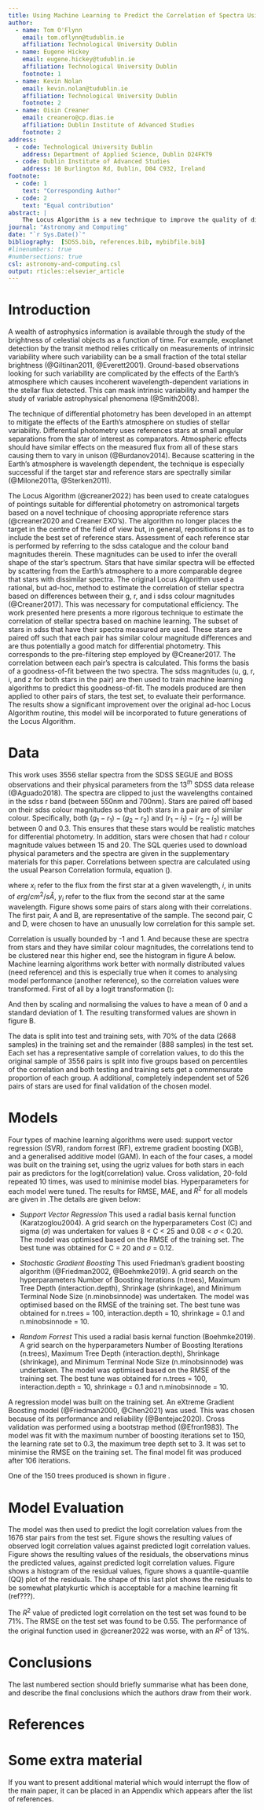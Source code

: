 ```yaml
---
title: Using Machine Learning to Predict the Correlation of Spectra Using SDSS Colour Magnitudes as an Improvement to the Locus Algorithm
author:
  - name: Tom O'Flynn
    email: tom.oflynn@tudublin.ie
    affiliation: Technological University Dublin
  - name: Eugene Hickey
    email: eugene.hickey@tudublin.ie
    affiliation: Technological University Dublin
    footnote: 1
  - name: Kevin Nolan
    email: kevin.nolan@tudublin.ie
    affiliation: Technological University Dublin
    footnote: 2
  - name: Oisin Creaner
    email: creanero@cp.dias.ie
    affiliation: Dublin Institute of Advanced Studies
    footnote: 2
address:
  - code: Technological University Dublin
    address: Department of Applied Science, Dublin D24FKT9
  - code: Dublin Institute of Advanced Studies
    address: 10 Burlington Rd, Dublin, D04 C932, Ireland
footnote:
  - code: 1
    text: "Corresponding Author"
  - code: 2
    text: "Equal contribution"
abstract: |
    The Locus Algorithm is a new technique to improve the quality of differential photometry by optimising the choices of reference stars. At the heart of this algorithm is a routine to assess how good each potential reference star is by comparing its sdss magnitude values to those of the target star. In this way, the difference in wavelength-dependent effects of the Earth's atmospheric scattering between target and reference can be minimised. This paper sets out a new way to calculate the quality of each reference star using machine learning. A random subset of stars from sdss with spectra was chosen. For each one, a suitable reference star, also with a spectrum, was chosen. The correlation between the two spectra was taken to be the gold-standard measure of how well they match up for differential photometry. The five sdss magnitude values for each of these stars were used as predictors. A number of supervised machine learning models were constructed on a training set of the stars and were each evaluated on a testing set. The model using Support Vector Regression had the best performance of these models. It was then tested of a final, hold-out, validation set of stars to get an unbiased measure of its performance. The dataset used, the model constructions, and performance evaluation are presented here.
journal: "Astronomy and Computing"
date: "`r Sys.Date()`"
bibliography:  [SDSS.bib, references.bib, mybibfile.bib]
#linenumbers: true
#numbersections: true
csl: astronomy-and-computing.csl
output: rticles::elsevier_article
---
```


# Introduction

A wealth of astrophysics information is available through the study of 
the brightness of celestial objects as a function of time. For example, exoplanet detection by the transit method relies critically on measurements of intrinsic variability where such variability can be a small fraction of the total stellar brightness (@Giltinan2011, @Everett2001). Ground-based observations looking for such variability are complicated by the effects of the Earth’s atmosphere which causes incoherent wavelength-dependent variations in the stellar flux detected. This can mask intrinsic variability and hamper the study of variable astrophysical phenomena (@Smith2008). 

The technique of differential photometry has been developed in an attempt to mitigate the effects of the Earth's atmosphere on studies of stellar variability. Differential photometry uses references stars at small angular separations from the star of interest as comparators. Atmospheric effects should have similar effects on the measured flux from all of these stars causing them to vary in unison (@Burdanov2014). Because scattering in the Earth's atmosphere is wavelength dependent, the technique is especially successful if the target star and reference stars are spectrally similar (@Milone2011a, @Sterken2011).  

The Locus Algorithm (@creaner2022) has been used to create catalogues of pointings suitable for differential photometry on astromonical targets based on a novel technique of choosing appropriate reference stars (@creaner2020 and Creaner EXO's). The algorithm no longer places the target in the centre of the field of view but, in general, repositions it so as to include the best set of reference stars. Assessment of each reference star is performed by referring to the sdss catalogue and the colour band magnitudes therein. These magnitudes can be used to infer the overall shape of the star's spectrum. Stars that have similar spectra will be effected by scattering from the Earth's atmosphere to a more comparable degree that stars with dissimilar spectra. The original Locus Algorithm used a rational, but ad-hoc, method to estimate the correlation of stellar spectra based on differences between their g, r, and i sdss colour magnitudes (@Creaner2017). This was necessary for computational efficiency. The work presented here presents a more rigorous technique to estimate the correlation of stellar spectra based on machine learning. The subset of stars in sdss that have their spectra measured are used. These stars are paired off such that each pair has similar colour magnitude differences and are thus potentially a good match for differential photometry. This corresponds to the pre-filtering step employed by @Creaner2017. The correlation between each pair's spectra is calculated. This forms the basis of a goodness-of-fit between the two spectra. The sdss magnitudes (u, g, r, i, and z for both stars in the pair) are then used to train machine learning algorithms to predict this goodness-of-fit. The models produced are then applied to other pairs of stars, the test set, to evaluate their performance. The results show a significant improvement over the original ad-hoc Locus Algorithm routine, this model will be incorporated to future generations of the Locus Algorithm.

# Data

This work uses 3556 stellar spectra from the SDSS SEGUE and BOSS observations and their physical parameters from the $13^{th}$ SDSS data release (@Aguado2018). The spectra are clipped to just the wavelengths contained in the sdss r band (between 550nm and 700nm). Stars are paired off based on their sdss colour magnitudes so that both stars in a pair are of similar colour. Specifically, both $(g_1-r_1)-(g_2-r_2)$ and $(r_1-i_1)-(r_2-i_2)$ will be between 0 and 0.3. This ensures that these stars would be realistic matches for differential photometry. In addition, stars were chosen that had r colour magnitude values between 15 and 20. The SQL queries used to download physical parameters and the spectra are given in the supplementary materials for this paper.
Correlations between spectra are calculated using the usual Pearson Correlation formula, equation (\ref{eq:correlation}).  


\begin{equation}
  \displaystyle r_{xy}={\frac {n\sum x_{i}y_{i}-\sum x_{i}\sum y_{i}}{{\sqrt {n\sum x_{i}^{2}-\left(\sum x_{i}\right)^{2}}}~{\sqrt {n\sum y_{i}^{2}-\left(\sum y_{i}\right)^{2}}}}}.
  \label{eq:correlation}
\end{equation}


where $x_i$ refer to the flux from the first star at a given wavelength, $i$, in units of $erg/cm^2/s Å$, $y_i$ refer to the flux from the second star at the same wavelength. Figure \ref{fig:spectra} shows some pairs of stars along with their correlations. The first pair, A and B, are representative of the sample. The second pair, C and D, were chosen to have an unusually low correlation for this sample set.

\begin{figure}
  \includegraphics[width=\columnwidth, height = 8cm]{figures/spectra1}
  \includegraphics[width=\columnwidth, height = 8cm]{figures/spectra2}
    \caption{Two pairs of spectra downloaded from SDSS. The ugriz colour magnitudes for each star is given below its spectrum. The darkened area of the spectral line corresponds to the r-band wavelengths. The correlation between spectra A and C is 0.96. That between spectra B and D is 0.75.}
    \label{fig:spectra}
\end{figure}

Correlation is usually bounded by -1 and 1. And because these are spectra from stars and they have similar colour magnitudes, the correlations tend to be clustered near this higher end, see the histogram in figure \ref{fig:histograms}A below. Machine learning algorithms work better with normally distributed values (need reference) and this is especially true when it comes to analysing model performance (another reference), so the correlation values were transformed. First of all by a logit transformation (\ref{eq:logit}):

\begin{equation}
  \displaystyle \operatorname {logit} (x)=\ln \left({\frac {1+x}{1-x}}\right)
  \label{eq:logit}
\end{equation}


And then by scaling and normalising the values to have a mean of 0 and a standard deviation of 1. The resulting transformed values are shown in figure \ref{fig:histograms}B.  

\begin{figure}
  \includegraphics[width=\columnwidth, height = 5cm]{figures/histograms}
    \caption{(A) Histogram of Pearson correlation values between r-band spectra between pairs of matched stars. (B) Values in (A) transformed by a logit function.}
    \label{fig:histograms}
\end{figure}

The data is split into test and training sets, with 70% of the data (2668 samples) in the training set and the remainder (888 samples) in the test set. Each set has a representative sample of correlation values, to do this the original sample of 3556 pairs is split into five groups based on percentiles of the correlation and both testing and training sets get a commensurate proportion of each group. A additional, completely independent set of 526 pairs of stars are used for final validation of the chosen model.

# Models

Four types of machine learning algorithms were used: support vector regression (SVR), random forrest (RF), extreme gradient boosting (XGB), and a generalised additive model (GAM). In each of the four cases, a model was built on the training set, using the ugriz values for both stars in each pair as predictors for the logit(correlation) value. Cross validation, 20-fold repeated 10 times, was used to minimise model bias. Hyperparameters for each model were tuned. The results for RMSE, MAE, and $R^2$ for all models are given in \ref{tab:models}.The details are given below:

- *Support Vector Regression* This used a radial basis kernal function (Karatzoglou2004). A grid search on the hyperparameters Cost (C) and sigma ($\sigma$) was undertaken for values 8 < C < 25 and 0.08 < $\sigma$ < 0.20. The model was optimised based on the RMSE of the training set. The best tune was obtained for C = 20 and $\sigma$ = 0.12. 

- *Stochastic Gradient Boosting* This used  Friedman’s gradient boosting algorithm (@Friedman2002, @Boehmke2019). A grid search on the hyperparameters Number of Boosting Iterations (n.trees), Maximum Tree Depth (interaction.depth), Shrinkage (shrinkage), and Minimum Terminal Node Size (n.minobsinnode) was undertaken. The model was optimised based on the RMSE of the training set. The best tune was obtained for n.trees = 100, interaction.depth = 10, shrinkage = 0.1 and n.minobsinnode = 10. 

- *Random Forrest* This used a radial basis kernal function (Boehmke2019). A grid search on the hyperparameters Number of Boosting Iterations (n.trees), Maximum Tree Depth (interaction.depth), Shrinkage (shrinkage), and Minimum Terminal Node Size (n.minobsinnode) was undertaken. The model was optimised based on the RMSE of the training set. The best tune was obtained for n.trees = 100, interaction.depth = 10, shrinkage = 0.1 and n.minobsinnode = 10. 


A regression model was built on the training set. An eXtreme Gradient Boosting model (@Friedman2000, @Chen2021) was used. This was chosen because of its performance and reliability (@Bentejac2020). Cross validation was performed using a bootstrap method (@Efron1983). The model was fit with the maximum number of boosting iterations set to 150, the learning rate set to 0.3, the maximum tree depth set to 3. It was set to minimise the RMSE on the training set. The final model fit was produced after 106 iterations.

One of the 150 trees produced is shown in figure \ref{fig:tree}.

\begin{figure}
  \includegraphics[width=\columnwidth, height = 6.5cm]{figures/tree}
    \caption{One of the 150 decision trees produced by the gradient boosting algorithm}
    \label{fig:tree}
\end{figure}

# Model Evaluation

The model was then used to predict the logit correlation values from the 1676 star pairs from the test set. Figure \ref{fig:obs-pred} shows the resulting values of observed logit correlation values against predicted logit correlation values. Figure \ref{fig:residuals-pred} shows the resulting values of the residuals, the observations minus the predicted values, against predicted logit correlation values. Figure \ref{fig:residuals-hist} shows a histogram of the residual values, figure \ref{fig:residuals-qq} shows a quantile-quantile (QQ) plot of the residuals. The shape of this last plot shows the residuals to be somewhat platykurtic which is acceptable for a machine learning fit (ref???).

The $R^2$ value of predicted logit correlation on the test set was found to be 71%. The RMSE on the test set was found to be 0.55. The performance of the original function used in @creaner2022 was worse, with an $R^2$ of 13%.

\begin{figure}
  \includegraphics[width=\columnwidth, height = 6.5cm]{figures/observed-predicted}
    \caption{Observed versus predicted logit correlation values}
    \label{fig:obs-pred}
\end{figure}

\begin{figure}
  \includegraphics[width=\columnwidth, height = 6.5cm]{figures/residuals-predicted}
    \caption{Residuals versus predicted logit correlation values}
    \label{fig:residuals-pred}
\end{figure}

\begin{figure}
  \includegraphics[width=\columnwidth, height = 6.5cm]{figures/residuals-hist}
    \caption{Observed versus predicted logit correlation values}
    \label{fig:residuals-hist}
\end{figure}

\begin{figure}
  \includegraphics[width=\columnwidth, height = 6.5cm]{figures/residuals-qq}
    \caption{Observed versus predicted logit correlation values}
    \label{fig:residuals-qq}
\end{figure}




<!-- \begin{table} -->
<!--   \centering -->
<!--   \caption{This is an example table. Captions appear above each table. -->
<!--   Remember to define the quantities, symbols and units used.} -->
<!--   \label{tab:example_table} -->
<!--   \begin{tabular}{lccr} % four columns, alignment for each -->
<!--     \hline -->
<!--     A & B & C & D\\ -->
<!--     \hline -->
<!--     1 & 2 & 3 & 4\\ -->
<!--     2 & 4 & 6 & 8\\ -->
<!--     3 & 5 & 7 & 9\\ -->
<!--     \hline -->
<!--   \end{tabular} -->
<!-- \end{table} -->

# Conclusions

The last numbered section should briefly summarise what has been done, and
describe the final conclusions which the authors draw from their work.


# References {-}

<div id="refs"></div>

\appendix

# Some extra material

If you want to present additional material which would interrupt the flow of the
main paper, it can be placed in an Appendix which appears after the list of
references.


